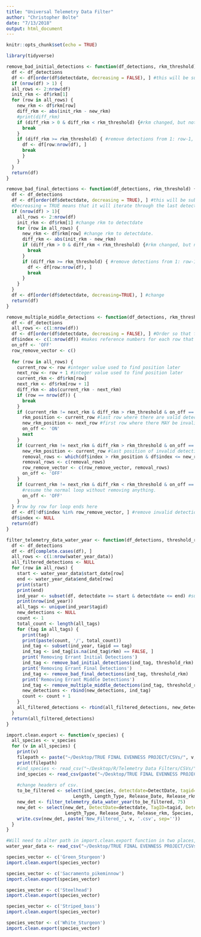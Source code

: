 ```yaml
---
title: "Universal Telemetry Data Filter"
author: "Christopher Bolte"
date: "7/13/2018"
output: html_document
---
```


```r
knitr::opts_chunk$set(echo = TRUE)
```

```r
library(tidyverse)
```


```r
remove_bad_initial_detections <- function(df_detections, rkm_threshold) {
  df <- df_detections
  df <- df[order(df$detectdate, decreasing = FALSE), ] #this will be substituted for the detectdate option, arranged from earliest to latest detection.
  if (nrow(df) > 1) {
  all_rows <- 2:nrow(df)
  init_rkm <- df$rkm[1] 
  for (row in all_rows) {
    new_rkm <- df$rkm[row] 
    diff_rkm <- abs(init_rkm - new_rkm)
    #print(diff_rkm)
    if (diff_rkm > 0 & diff_rkm < rkm_threshold) {#rkm changed, but not more than the threshold. Keep detections.
      break  
    }
    if (diff_rkm >= rkm_threshold) { #remove detections from 1: row-1, since row is where it changed.
      df <- df[row:nrow(df), ]
      break
      }
    }
  }
  return(df)
}
```

```r
remove_bad_final_detections <- function(df_detections, rkm_threshold) {
  df <- df_detections
  df <- df[order(df$detectdate, decreasing = TRUE), ] #this will be substituted for the detectdate option, arranged from earliest to latest detection.
  #Decreasing = TRUE means that it will iterate through the last detections first
  if (nrow(df) > 1){
    all_rows <- 2:nrow(df)
    init_rkm <- df$rkm[1] #change rkm to detectdate
    for (row in all_rows) {
      new_rkm <- df$rkm[row] #change rkm to detectdate. 
      diff_rkm <- abs(init_rkm - new_rkm)
      if (diff_rkm > 0 & diff_rkm < rkm_threshold) {#rkm changed, but not more than the threshold. Keep detections.
        break  
      }
      if (diff_rkm >= rkm_threshold) { #remove detections from 1: row-1, since row is where it changed.
        df <- df[row:nrow(df), ]
        break
      }
    }
  }
  df <- df[order(df$detectdate, decreasing=TRUE), ] #change
  return(df)
}
```

```r

remove_multiple_middle_detections <- function(df_detections, rkm_threshold) {
  df <- df_detections
  all_rows <- c(1:nrow(df))
  df <- df[order(df$detectdate, decreasing = FALSE), ] #Order so that first detection is iterated first.
  df$index <- c(1:nrow(df)) #makes reference numbers for each row that can be called on with a which function    all_rows <- c(1:nrow(df))
  on_off <- 'OFF'
  row_remove_vector <- c()
  
  for (row in all_rows) {
    current_row <- row #integer value used to find position later
    next_row <- row + 1 #integer value used to find position later
    current_rkm <- df$rkm[row]
    next_rkm <- df$rkm[row + 1]
    diff_rkm <- abs(current_rkm - next_rkm)
    if (row == nrow(df)) {
      break
    }      
    if (current_rkm != next_rkm & diff_rkm > rkm_threshold & on_off == 'OFF') { #Fish made a movement over the rkm threshold and should be treated as a bad detection, so long as all other conditions are met.
      rkm_position <- current_row #last row where there are valid detections
      new_rkm_position <- next_row #first row where there MAY be invalid detections 
      on_off <- 'ON'
      next
    }
    if (current_rkm != next_rkm & diff_rkm > rkm_threshold & on_off == 'ON') { #Fish has made a movement over rkm_threshold and the detections prior to this receiver also were over the rkm threshold        #Action should be taken to remove the detections from the data.frame
      new_rkm_position <- current_row #last position of invalid detections
      removal_rows <- which(df$index > rkm_position & df$index <= new_rkm_position)
      removal_rows <- c(removal_rows)
      row_remove_vector <- c(row_remove_vector, removal_rows)        
      on_off <- 'OFF'
    }
    if (current_rkm != next_rkm & diff_rkm < rkm_threshold & on_off == 'ON') {#this means that the potentially bad receiver does not fit the removal criteria.
      #resume the normal loop without removing anything.
      on_off <- 'OFF'
    } 
  } #row by row for loop ends here
  df <- df[!df$index %in% row_remove_vector, ] #remove invalid detections
  df$index <- NULL
  return(df)
}

```


```r

filter_telemetry_data_water_year <- function(df_detections, threshold_rkm) {
  df <- df_detections
  df <- df[complete.cases(df), ]
  all_rows <- c(1:nrow(water_year_data))
  all_filtered_detections <- NULL
  for (row in all_rows) {
    start <- water_year_data$start_date[row]
    end <- water_year_data$end_date[row]
    print(start)
    print(end)
    ind_year <- subset(df, detectdate >= start & detectdate <= end) #subsetted by water year
    print(nrow(ind_year))
    all_tags <- unique(ind_year$tagid)
    new_detections <- NULL
    count <- 1
    total_count <- length(all_tags)
    for (tag in all_tags) {
      print(tag)
      print(paste(count, '/', total_count))
      ind_tag <- subset(ind_year, tagid == tag)
      ind_tag <- ind_tag[is.na(ind_tag$rkm) == FALSE, ]
      print('Removing Errant Initial Detections')
      ind_tag <- remove_bad_initial_detections(ind_tag, threshold_rkm)
      print('Removing Errant Final Detections')
      ind_tag <- remove_bad_final_detections(ind_tag, threshold_rkm)
      print('Removing Errant Middle Detections')
      ind_tag <- remove_multiple_middle_detections(ind_tag, threshold_rkm)
      new_detections <- rbind(new_detections, ind_tag)
      count <- count + 1
    }
    all_filtered_detections <- rbind(all_filtered_detections, new_detections)
  }
  return(all_filtered_detections)
}
```


```r
import.clean.export <- function(v_species) {
  all_species <- v_species
  for (v in all_species) {
    print(v)
    filepath <- paste("~/Desktop/TRUE FINAL EVENNESS PROJECT/CSVs/", v, ".csv", sep='')
    print(filepath)
    #ind_species <- read_csv("~/Desktop/R/Telemetry Data Filters/CSVs/", v, ".csv") #import csv
    ind_species <- read_csv(paste("~/Desktop/TRUE FINAL EVENNESS PROJECT/CSVs/", v, ".csv", sep = '')) #import csv
    
    #change headers of csv.
    to_be_filtered <- select(ind_species, detectdate=DetectDate, tagid=TagID, rkm=Detect_rkm, Location,
                         Length, Length_Type, Release_Date, Release_rkm, Species, Tag_Type)
    new_det <- filter_telemetry_data_water_year(to_be_filtered, 75)
    new_det <- select(new_det, DetectDate=detectdate, TagID=tagid, Detect_rkm=rkm, Location, Length,
                      Length_Type, Release_Date, Release_rkm, Species, Tag_Type)
    write.csv(new_det, paste('New_Filtered_', v, '.csv', sep=''))
  }
}

```


```r

#Will need to alter path in import.clean.export function in two places, along with the line below importing water_year_data.
water_year_data <- read_csv("~/Desktop/TRUE FINAL EVENNESS PROJECT/CSVs/water_year_data.csv")

species_vector <- c('Green_Sturgeon')
import.clean.export(species_vector)

species_vector <- c('Sacramento_pikeminnow')
import.clean.export(species_vector)

species_vector <- c('Steelhead')
import.clean.export(species_vector)

species_vector <- c('Striped_bass')
import.clean.export(species_vector)

species_vector <- c('White_Sturgeon')
import.clean.export(species_vector)
```


